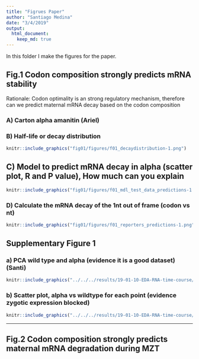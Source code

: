 ```yaml
---
title: "Figrues Paper"
author: "Santiago Medina"
date: "3/4/2019"
output: 
  html_document:
    keep_md: true
---
```


In this folder I make the figures for the paper.

## Fig.1 Codon composition strongly predicts mRNA stability

Rationale: Codon optimality is an strong regulatory mechanism, therefore can we predict
maternal mRNA decay based on the codon composition

###  A)	Carton alpha amanitin (Ariel)

### B) Half-life or decay distribution

```r
knitr::include_graphics("fig01/figures/f01_decaydistribution-1.png")
```



## C) Model to predict mRNA decay in alpha (scatter plot, R and P value), How much can you explain

```r
knitr::include_graphics("fig01/figures/f01_mdl_test_data_predictions-1.png")
```


### D) Calculate the mRNA decay of the 1nt out of frame (codon vs nt) 

```r
knitr::include_graphics("fig01/figures/f01_reporters_predictions-1.png")
```

## Supplementary Figure 1

### a) PCA wild type and alpha (evidence it is a good dataset) (Santi)


```r
knitr::include_graphics("../../../results/19-01-10-EDA-RNA-time-course/figures/pca-1.png")
```

### b) Scatter plot, alpha vs wildtype for each point (evidence zygotic expression blocked)

```r
knitr::include_graphics("../../../results/19-01-10-EDA-RNA-time-course/figures/bivariate_polyA-1.png")
```

***

## Fig.2 Codon composition strongly predicts maternal mRNA degradation during MZT